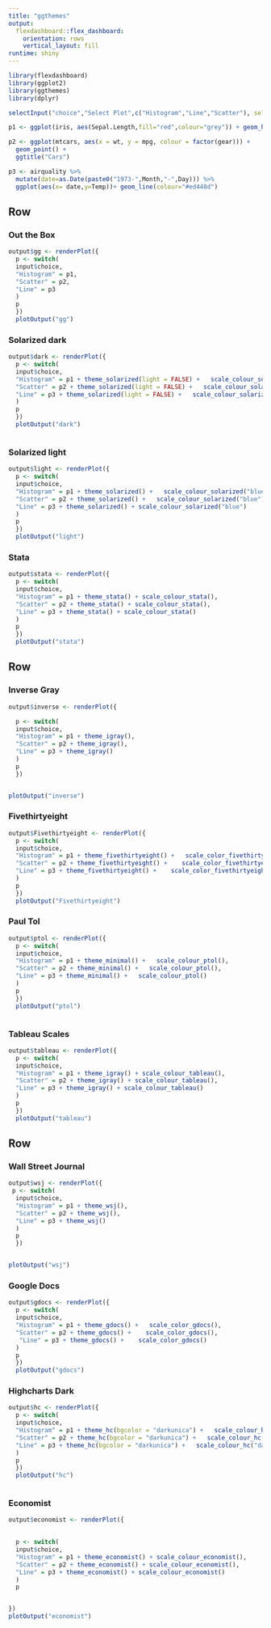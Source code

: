 ```yaml
---
title: "ggthemes"
output: 
  flexdashboard::flex_dashboard:
    orientation: rows
    vertical_layout: fill
runtime: shiny    
---
```


```r
library(flexdashboard)
library(ggplot2)
library(ggthemes)
library(dplyr)
```

```r

selectInput("choice","Select Plot",c("Histogram","Line","Scatter"), selected="Scatter")

```


```r

p1 <- ggplot(iris, aes(Sepal.Length,fill="red",colour="grey")) + geom_histogram()

p2 <- ggplot(mtcars, aes(x = wt, y = mpg, colour = factor(gear))) +
  geom_point() +
  ggtitle("Cars")

p3 <- airquality %>% 
  mutate(date=as.Date(paste0("1973-",Month,"-",Day))) %>% 
  ggplot(aes(x= date,y=Temp))+ geom_line(colour="#ed448d")

```

Row
-----------------------------------------------------------------------

### Out the Box

```r

output$gg <- renderPlot({
  p <- switch(
  input$choice,
  "Histogram" = p1,
  "Scatter" = p2,
  "Line" = p3 
  )
  p
  })
  plotOutput("gg")


```



### Solarized dark

```r

output$dark <- renderPlot({
  p <- switch(
  input$choice,
  "Histogram" = p1 + theme_solarized(light = FALSE) +   scale_colour_solarized("red"),
  "Scatter" = p2 + theme_solarized(light = FALSE) +   scale_colour_solarized("red"),
  "Line" = p3 + theme_solarized(light = FALSE) +   scale_colour_solarized("red")
  )
  p
  })
  plotOutput("dark")



```

### Solarized light

```r

output$light <- renderPlot({
  p <- switch(
  input$choice,
  "Histogram" = p1 + theme_solarized() +   scale_colour_solarized("blue"),
  "Scatter" = p2 + theme_solarized() +   scale_colour_solarized("blue"),
  "Line" = p3 + theme_solarized() + scale_colour_solarized("blue")
  )
  p
  })
  plotOutput("light")
```

### Stata

```r

output$stata <- renderPlot({
  p <- switch(
  input$choice,
  "Histogram" = p1 + theme_stata() + scale_colour_stata(),
  "Scatter" = p2 + theme_stata() + scale_colour_stata(),
  "Line" = p3 + theme_stata() + scale_colour_stata()
  )
  p
  })
  plotOutput("stata")


```

Row
-----------------------------------------------------------------------

### Inverse Gray

```r

output$inverse <- renderPlot({

  p <- switch(
  input$choice,
  "Histogram" = p1 + theme_igray(),
  "Scatter" = p2 + theme_igray(),
  "Line" = p3 + theme_igray()
  )
  p
  })


plotOutput("inverse")

```


### Fivethirtyeight

```r

output$Fivethirtyeight <- renderPlot({
  p <- switch(
  input$choice,
  "Histogram" = p1 + theme_fivethirtyeight() +   scale_color_fivethirtyeight(),
  "Scatter" = p2 + theme_fivethirtyeight() +    scale_color_fivethirtyeight(),
  "Line" = p3 + theme_fivethirtyeight() +    scale_color_fivethirtyeight()
  )
  p
  })
  plotOutput("Fivethirtyeight")
```

### Paul Tol

```r

output$ptol <- renderPlot({
  p <- switch(
  input$choice,
  "Histogram" = p1 + theme_minimal() +   scale_colour_ptol(),
  "Scatter" = p2 + theme_minimal() +   scale_colour_ptol(),
  "Line" = p3 + theme_minimal() +   scale_colour_ptol()
  )
  p
  })
  plotOutput("ptol")



```

### Tableau Scales

```r

output$tableau <- renderPlot({
  p <- switch(
  input$choice,
  "Histogram" = p1 + theme_igray() + scale_colour_tableau(),
  "Scatter" = p2 + theme_igray() + scale_colour_tableau(),
  "Line" = p3 + theme_igray() + scale_colour_tableau()
  )
  p
  })
  plotOutput("tableau")


```

Row
-----------------------------------------------------------------------

### Wall Street Journal

```r

output$wsj <- renderPlot({
 p <- switch(
  input$choice,
  "Histogram" = p1 + theme_wsj(), 
  "Scatter" = p2 + theme_wsj(),
  "Line" = p3 + theme_wsj() 
  )
  p
  })


plotOutput("wsj")

```


### Google Docs

```r

output$gdocs <- renderPlot({
  p <- switch(
  input$choice,
  "Histogram" = p1 + theme_gdocs() +   scale_color_gdocs(),
  "Scatter" = p2 + theme_gdocs() +    scale_color_gdocs(),
   "Line" = p3 + theme_gdocs() +    scale_color_gdocs()
  )
  p
  })
  plotOutput("gdocs")
```

### Highcharts Dark

```r

output$hc <- renderPlot({
  p <- switch(
  input$choice,
  "Histogram" = p1 + theme_hc(bgcolor = "darkunica") +   scale_colour_hc("darkunica"),
  "Scatter" = p2 + theme_hc(bgcolor = "darkunica") +   scale_colour_hc("darkunica"),
  "Line" = p3 + theme_hc(bgcolor = "darkunica") +   scale_colour_hc("darkunica")
  )
  p
  })
  plotOutput("hc")



```


### Economist 

```r

output$economist <- renderPlot({

  
  p <- switch(
  input$choice,
  "Histogram" = p1 + theme_economist() + scale_colour_economist(), 
  "Scatter" = p2 + theme_economist() + scale_colour_economist(),
  "Line" = p3 + theme_economist() + scale_colour_economist()
  )
  p


})
plotOutput("economist")

```
